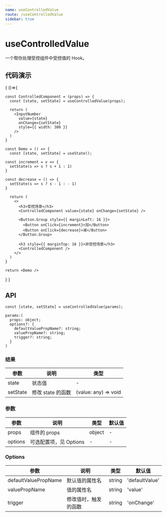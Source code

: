 ```yaml
---
name: useControlledValue
route: /useControlledValue
sidebar: true
---
```



# useControlledValue

一个帮你处理受控组件中受控值的 Hook。

## 代码演示

<Playground>
{
  ()=>{

    const ControlledComponent = (props) => {
      const [state, setState] = useControlledValue(props);

      return (
        <InputNumber
          value={state}
          onChange={setState}
          style={{ width: 300 }}
        />
      )
    }

    const Demo = () => {
      const [state, setState] = useState();

    const increment = v => {
      setState(s => s ? s + 1 : 1)
    }

    const decrease = () => {
      setState(s => s ? s - 1 : - 1)
    }

      return (
        <>
          <h3>受控场景</h3>
          <ControlledComponent value={state} onChange={setState} />

          <Button.Group style={{ marginLeft: 16 }}>
            <Button onClick={increment}>加</Button>
            <Button onClick={decrease}>减</Button>
          </Button.Group>

          <h3 style={{ marginTop: 16 }}>非受控场景</h3>
          <ControlledComponent />
        </>
      )
    }

    return <Demo />
  }
}
</Playground>

## API

```
const [state, setState] = useControlledValue(params);

params:(
  props: object;
  options?: {
    defaultValuePropName?: string;
    valuePropName?: string;
    trigger?: string;
  }
)
```

### 结果

| 参数     | 说明              | 类型                 |
|----------|-------------------|----------------------|
| state    | 状态值            | -                    |
| setState | 修改 state 的函数 | (value: any) => void |


### 参数

| 参数    | 说明                   | 类型   | 默认值 |
|---------|------------------------|--------|--------|
| props   | 组件的 props           | object | -      |
| options | 可选配置项，见 Options | -      | -      |


### Options

| 参数                 | 说明                 | 类型   | 默认值         |
|----------------------|----------------------|--------|----------------|
| defaultValuePropName | 默认值的属性名       | string | 'defaultValue' |
| valuePropName        | 值的属性名           | string | 'value'        |
| trigger              | 修改值时，触发的函数 | string | 'onChange'     |